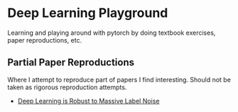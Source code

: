 # Deep Learning Playground

Learning and playing around with pytorch by doing textbook exercises, paper reproductions, etc.

## Partial Paper Reproductions
Where I attempt to reproduce part of papers I find interesting. Should not be taken as rigorous reproduction attempts.

- [Deep Learning is Robust to Massive Label Noise]("/dl-massive-label-noise/playground.html")


